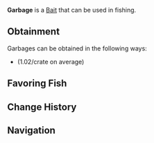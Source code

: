 {{BaitInfobox
|image          = Bait Garbage.png
|rarity         = Common
|crates         = Bait Crate/1.02
|angler_quests  = <!--TBD-->
|pref_luck      = 
|univ_luck      = -250
|resilience     = 50
|lure           = -5
|ability        = 
}}
'''Garbage''' is a {{Rarity|Common}} [[Bait]] that can be used in fishing.

== Obtainment ==
Garbages can be obtained in the following ways:
* {{Item|Bait Crate}} (1.02/crate on average)
<!--* [[Angler]] Quests, starting from the ?th completion-->

== Favoring Fish ==
{{Fish by Category Table|Garbage-Loving Fish|event=1|show_location=1|hide_bait=1|resultsheader='''%PAGES%''' [[Fish]] prefer Garbages:|noresultsheader=No fish prefer Garbages.}}

== Change History ==
{{Change History|1.0}}

== Navigation ==
{{Bait Navbox}}